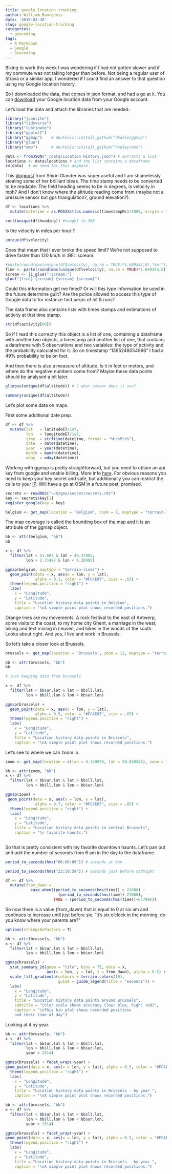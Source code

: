 ```yaml
---
title: google location tracking
author: William Bourgeois
date: '2019-03-30'
slug: google-location-tracking
categories:
  - geocoding
tags:
  - R Markdown
  - Google
  - Geocoding
---
```


Biking to work this week I was wondering if I had not gotten slower and if my commute was not taking longer than before. Not being a regular user of Strava or a similar app, I wondered if I could find an answer to that question using my Google location history.

So I downloaded the data, that comes in json format, and had a go at it. You can [download](https://takeout.google.com/settings/takeout) your Google location data from your Google account. 

Let's load the data and attach the libraries that are needed.

```r
library("jsonlite")
library("tidyverse")
library("lubridate")
library("ggplot2")
library("ggmap")    # devtools::install_github("dkahle/ggmap")
library("glue")
library("emo")      # devtools::install_github("hadley/emo")

```

```r
data <- fromJSON("./data/Location History.json") # extracts a list
locations <- data$locations # and the list contains a dataframe
rm(data)  # no need for this anymore

```



This [blogpost](https://shiring.github.io/maps/2016/12/30/Standortverlauf_post) from Shirin Glander was super useful and I am shamelessly stealing some of her brilliant ideas. The time stamp needs to be converted to be readable. 
The field heading seems to be in degrees, is velocity in mph? And I don't know where the altitude reading come from (maybe not a pressure sensor but gps triangulation?, ground elevation?).

```r


df <- locations %>% 
  mutate(datetime = as.POSIXct(as.numeric(timestampMs)/1000, origin = "1970-01-01")) 

sort(unique(df$heading)) #naught to 360


```

Is the velocity in miles per hour ?

```r
unique(df$velocity)
```


Does that mean that I ever broke the speed limit? We're not supposed to drive faster than 120 km/h in :BE:  :scream: 

```r

#paste(round(max(unique(df$velocity), na.rm = TRUE)*1.609344,0),"km!"); ji("scream")
fine <- paste(round(max(unique(df$velocity), na.rm = TRUE)*1.609344,0),"km!")
scream <- ji_glue(":scream:") 
glue("{fine} {scream} {scream} {scream}")


```

Could this information get me fined? Or will this type information be used in the future determine guilt?
Are the police allowed to access this type of Google data to for instance find perps of hit & runs?

The data frame also contains lists with times stamps and estimations of activity at that time stamp.

```r

str(df$activity[80])

```

So if I read this correctly this object is a list of one, containing a dataframe with another two objects, a timestamp and another list of one, that contains a dataframe with 5 observations and two variables: the type of activity and the probability calculated for it. So on timestamp "1395248054966" I had a 49% probability to be on foot. 

And then there is also a measure of altitude. Is it in feet or meters, and where do the negative numbers come from? Maybe these data points should be analysed a bit later.

```r
glimpse(unique(df$altitude)) # ? what sensor does it use?

```

```r
summary(unique(df$altitude))
```


Let's plot some data on maps. 

First some additional date prep.
```r
df <- df %>% 
  mutate(lat   = latitudeE7/1e7,
         lon   = longitudeE7/1e7,
         time  = strftime(datetime, format = "%H:%M:%S"),
         date  = date(datetime),
         year  = year(datetime),
         month = month(datetime),
         wday  = wday(datetime))

```


Working with ggmap is pretty straightforward, but you need to obtain an api key from google and enable billing. More info [here](https://developers.google.com/maps/documentation/embed/get-api-key). For obvious reasons you need to keep your key secret and safe, but additionally you can restrict the calls to your [IP](https://console.developers.google.com/apis/credentials?project=grounded-block-178714&folder&organizationId). Will have a go at OSM in a future post, promised. 

```r
secrets <- readRDS("~/R/geo/secret/secrets.rds")
key <- secrets$key[1]
register_google(key = key)

belgium <- get_map(location = 'Belgium', zoom = 8, maptype = "terrain-lines")


```

The map coverage is called the bounding box of the map and it is an attribute of the ggmap object. 

```r
bb <- attr(belgium, "bb")
bb
```

```r
x <- df %>% 
  filter(lat < 51.607 & lat > 49.37082,
         lon > 2.71487 & lon < 6.20495)

```


```r

ggmap(belgium, maptype = "terrain-lines") + 
  geom_point(data = x, aes(x = lon, y = lat),
             alpha = 0.1, color = "#FC4E07", size = .65) + 
  theme(legend.position = "right") + 
  labs(
    x = "Longitude", 
    y = "Latitude", 
    title = "Location history data points in Belgium",
    caption = "\nA simple point plot shows recorded positions.")
```

Orange lines are my movements. A rock festival to the east of Antwerp, some visits to the coast, to my home city Ghent, a marriage in the west, biking and text mining in Leuven, and hikes in the woods of the south. Looks about right. And yes, I live and work in Brussels.

So let's take a closer look at Brussels.

```r
brussels <- get_map(location = 'Brussels', zoom = 12, maptype = "terrain-lines")

```

```r
bb <- attr(brussels, "bb")
bb
```
```r
# just keeping data from brussels

x <- df %>% 
  filter(lat < bb$ur.lat & lat > bb$ll.lat,
         lon > bb$ll.lon & lon < bb$ur.lon)
```



```r
ggmap(brussels) + 
  geom_point(data = x, aes(x = lon, y = lat),
             alpha = 0.5, color = "#FC4E07", size = .65) + 
  theme(legend.position = "right") + 
  labs(
    x = "Longitude", 
    y = "Latitude", 
    title = "Location history data points in Brussels",
    caption = "\nA simple point plot shows recorded positions.")

```

Let's see to where we can zoom in.

```r

zoom <- get_map(location = c(lon = 4.349078, lat = 50.850586), zoom = 16, maptype = "satellite")


```

```r
bb <- attr(zoom, "bb")
x <- df %>% 
  filter(lat < bb$ur.lat & lat > bb$ll.lat,
         lon > bb$ll.lon & lon < bb$ur.lon)
```


```r

ggmap(zoom) + 
 geom_point(data = x, aes(x = lon, y = lat),
             alpha = 0.7, color = "#FC4E07", size = .85) + 
  theme(legend.position = "right") + 
  labs(
    x = "Longitude", 
    y = "Latitude", 
    title = "Location history data points in central Brussels",
    caption = "\n favorite haunts.")
    
```

So that is pretty consistent with my favorite downtown haunts. Let's pan out and add the number of seconds from 6 am in the day to the dataframe. 

```r
period_to_seconds(hms("06:00:00")) # seconds at 6am

period_to_seconds(hms("23:59:59")) # seconds just before midnight
```

```r

df <- df %>% 
  mutate(from_dawn = 
           case_when((period_to_seconds(hms(time)) > 21600) ~ 
                       (period_to_seconds(hms(time))-21600),
                     TRUE ~ (period_to_seconds(hms(time))+64799)))


```


So now there is a value (from_dawn) that is equal to 0 at six am and continues to increase until just before six. "It's six o'clock in the morning, do you know where your parents are?"

```r
options(stringsAsFactors = T)

bb <- attr(brussels, "bb")
x <- df %>% 
  filter(lat < bb$ur.lat & lat > bb$ll.lat,
         lon > bb$ll.lon & lon < bb$ur.lon)

ggmap(brussels) + 
  stat_summary_2d(geom = "tile", bins = 75, data = x, 
                  aes(x = lon, y = lat, z = from_dawn), alpha = 0.5) + 
  scale_fill_gradientn(colours = terrain.colors(10), 
                       guide = guide_legend(title = "seconds")) +
  labs(
    x = "Longitude", 
    y = "Latitude", 
    title = "Location history data points around Brussels",
    subtitle = "Color scale shows accuracy (low: blue, high: red)",
    caption = "\nThis bin plot shows recorded positions 
    and their time of day")

```


Looking at it by year.



```r
bb <- attr(brussels, "bb")
x <- df %>% 
  filter(lat < bb$ur.lat & lat > bb$ll.lat,
         lon > bb$ll.lon & lon < bb$ur.lon,
         year > 2014)

ggmap(brussels) + facet_wrap(~year) +
geom_point(data = x, aes(x = lon, y = lat), alpha = 0.5, color = "#FC4E07", size = .8) + 
  theme(legend.position = "right") + 
  labs(
    x = "Longitude", 
    y = "Latitude", 
    title = "Location history data points in Brussels - by year ",
    caption = "\nA simple point plot shows recorded positions.")
```


```r

bb <- attr(brussels, "bb")
x <- df %>%
  filter(lat < bb$ur.lat & lat > bb$ll.lat,
         lon > bb$ll.lon & lon < bb$ur.lon,
         year > 2014)

ggmap(brussels) + facet_wrap(~year) +
geom_point(data = x, aes(x = lon, y = lat), alpha = 0.5, color = "#FC4E07", size = .8) + 
  theme(legend.position = "right") + 
  labs(
    x = "Longitude", 
    y = "Latitude", 
    title = "Location history data points in Brussels - by year ",
    caption = "\nA simple point plot shows recorded positions.")
```

